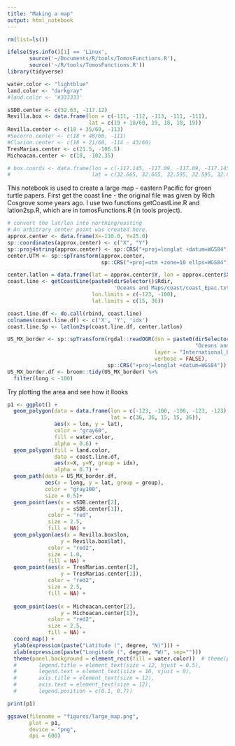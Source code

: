 ```yaml
---
title: "Making a map"
output: html_notebook
---
```


```r
rm(list=ls())

ifelse(Sys.info()[1] == 'Linux',
       source('~/Documents/R/tools/TomosFunctions.R'),
       source('~/R/tools/TomosFunctions.R'))
library(tidyverse)

water.color <- "lightblue"
land.color <- "darkgray"
#land.color <- '#333333'

sSDB.center <- c(32.63, -117.12)
Revilla.box <- data.frame(lon = c(-111, -112, -113, -111, -111),
                          lat = c(19 + 18/60, 19, 18, 18, 19))
Revilla.center <- c(18 + 35/60, -113)
#Socorro.center <- c(18 + 48/60, -111)
#Clarion.center <- c(18 + 21/60, -114 - 43/60)
TresMarias.center <- c(21.5, -106.5)
Michoacan.center <- c(18, -102.35)

# box.coords <- data.frame(lon = c(-117.145, -117.09, -117.09, -117.145, -117.145),
#                          lat = c(32.665, 32.665, 32.595, 32.595, 32.665))

```

This notebook is used to create a large map - eastern Pacific for green turtle papers. First get the coast line - the original file was given by Rich Cosgrove some years ago. I use two functions getCoastLine.R and latlon2sp.R, which are in tomosFunctions.R (in tools project). 


```r
# convert the lat/lon into northing/easting
# An arbitrary center point was created here.
approx.center <- data.frame(X=-110.0, Y=25.0)
sp::coordinates(approx.center) <- c("X", "Y")
sp::proj4string(approx.center) <- sp::CRS("+proj=longlat +datum=WGS84")
center.UTM <- sp::spTransform(approx.center,
                              sp::CRS("+proj=utm +zone=10 ellps=WGS84"))

center.latlon = data.frame(lat = approx.center$Y, lon = approx.center$X)
coast.line <- getCoastLine(paste0(dirSelector()$Rdir,
                                  'Oceans and Maps/coast/coast_Epac.txt'),
                           lon.limits = c(-123, -100),
                           lat.limits = c(15, 36))

coast.line.df <- do.call(rbind, coast.line)
colnames(coast.line.df) <- c('X', 'Y', 'idx')
coast.line.Sp <- latlon2sp(coast.line.df, center.latlon)

US_MX_border <- sp::spTransform(rgdal::readOGR(dsn = paste0(dirSelector()$Rdir,
                                                            "Oceans and Maps/International_Boundary/shp"),
                                               layer = "International_Boundary_Final",
                                               verbose = FALSE),
                                sp::CRS("+proj=longlat +datum=WGS84"))
US_MX_border.df <- broom::tidy(US_MX_border) %>%
  filter(long < -100)
```

Try plotting the area and see how it llooks

```r
p1 <- ggplot() +  
  geom_polygon(data = data.frame(lon = c(-123, -100, -100, -123, -123),
                                 lat = c(36, 36, 15, 15, 36)),
               aes(x = lon, y = lat),
               color = "gray60",
               fill = water.color,
               alpha = 0.6) + 
  geom_polygon(fill = land.color,
               data = coast.line.df,
               aes(x=X, y=Y, group = idx),
               alpha = 0.7) + 
  geom_path(data = US_MX_border.df,
            aes(x = long, y = lat, group = group),
            color = "gray100",
            size = 0.5)+
  geom_point(aes(x = sSDB.center[2], 
                 y = sSDB.center[1]),
             color = "red",
             size = 2.5,
             fill = NA) + 
  geom_polygon(aes(x = Revilla.box$lon, 
                 y = Revilla.box$lat),
             color = "red2",
             size = 1.0,
             fill = NA) + 
  geom_point(aes(x = TresMarias.center[2], 
                 y = TresMarias.center[1]),
             color = "red2",
             size = 2.5,
             fill = NA) + 
  
  geom_point(aes(x = Michoacan.center[2], 
                 y = Michoacan.center[1]),
             color = "red2",
             size = 2.5,
             fill = NA) + 
  coord_map() +
  ylab(expression(paste("Latitude (", degree, "N)"))) +
  xlab(expression(paste("Longitude (", degree, "W)", sep=""))) 
  theme(panel.background = element_rect(fill = water.color))  # theme(plot.title = element_text(hjust = 0.5),
  #       legend.title = element_text(size = 12, hjust = 0.5),
  #       legend.text = element_text(size = 10, vjust = 0),
  #       axis.title = element_text(size = 12),
  #       axis.text = element_text(size = 12),
  #       legend.position = c(0.1, 0.7))

print(p1)

ggsave(filename = "figures/large_map.png",
       plot = p1,
       device = "png",
       dpi = 600)
```

